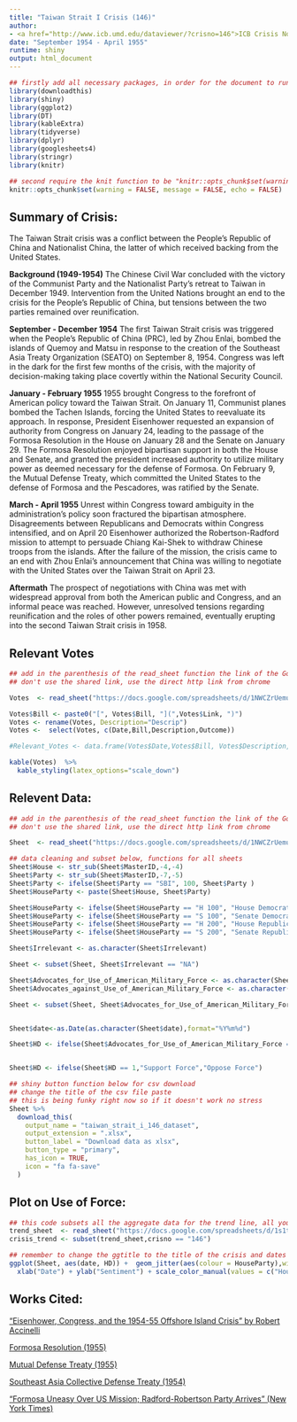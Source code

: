 ```yaml
---
title: "Taiwan Strait I Crisis (146)"
author: 
- <a href="http://www.icb.umd.edu/dataviewer/?crisno=146">ICB Crisis No. 146</a> | <a href="https://www.crisisevents.org/146.html">ICBe Crisis No. 146</a> | <a href="https://library.cqpress.com/cqalmanac/document.php?id=cqal71-1253311">CQ Almanac</a> 
date: "September 1954 - April 1955"
runtime: shiny
output: html_document
---
```

  
```r
## firstly add all necessary packages, in order for the document to run, the packages must be first installed via the console unless you already have them in your RStudio, use "install_packages" as the command in the console
library(downloadthis)
library(shiny)
library(ggplot2)
library(DT)
library(kableExtra)
library(tidyverse)
library(dplyr)
library(googlesheets4)
library(stringr)
library(knitr)

## second require the knit function to be "knitr::opts_chunk$set(warning = FALSE, message = FALSE, echo = FALSE)" in order for all output to go from Rmarkdown to HTML
knitr::opts_chunk$set(warning = FALSE, message = FALSE, echo = FALSE)
```

## Summary of Crisis:
The Taiwan Strait crisis was a conflict between the People’s Republic of China and Nationalist China, the latter of which received backing from the United States. 

**Background (1949-1954)**
The Chinese Civil War concluded with the victory of the Communist Party and the Nationalist Party’s retreat to Taiwan in December 1949. Intervention from the United Nations brought an end to the crisis for the People’s Republic of China, but tensions between the two parties remained over reunification. 

**September - December 1954**
	The first Taiwan Strait crisis was triggered when the People’s Republic of China (PRC), led by Zhou Enlai, bombed the islands of Quemoy and Matsu in response to the creation of the Southeast Asia Treaty Organization (SEATO) on September 8, 1954. Congress was left in the dark for the first few months of the crisis, with the majority of decision-making taking place covertly within the National Security Council. 

**January - February 1955**
	1955 brought Congress to the forefront of American policy toward the Taiwan Strait. On January 11, Communist planes bombed the Tachen Islands, forcing the United States to reevaluate its approach. In response, President Eisenhower requested an expansion of authority from Congress on January 24, leading to the passage of the Formosa Resolution in the House on January 28 and the Senate on January 29. The Formosa Resolution enjoyed bipartisan support in both the House and Senate, and granted the president increased authority to utilize military power as deemed necessary for the defense of Formosa. On February 9, the Mutual Defense Treaty, which committed the United States to the defense of Formosa and the Pescadores, was ratified by the Senate.

**March - April 1955**
Unrest within Congress toward ambiguity in the administration’s policy soon fractured the bipartisan atmosphere. Disagreements between Republicans and Democrats within Congress intensified, and on April 20 Eisenhower authorized the Robertson-Radford mission to attempt to persuade Chiang Kai-Shek to withdraw Chinese troops from the islands. After the failure of the mission, the crisis came to an end with Zhou Enlai’s announcement that China was willing to negotiate with the United States over the Taiwan Strait on April 23. 

**Aftermath**
	The prospect of negotiations with China was met with widespread approval from both the American public and Congress, and an informal peace was reached. However, unresolved tensions regarding reunification and the roles of other powers remained, eventually erupting into the second Taiwan Strait crisis in 1958.
	
## Relevant Votes
```r
## add in the parenthesis of the read_sheet function the link of the Google sheet
## don't use the shared link, use the direct http link from chrome

Votes  <- read_sheet("https://docs.google.com/spreadsheets/d/1NWCZrUemu15TJioIEE8EdHNYsHMgGMbmX6xRwQX4ydw/edit#gid=871353007","Votes")

Votes$Bill <- paste0("[", Votes$Bill, "](",Votes$Link, ")")
Votes <- rename(Votes, Description="Descrip")
Votes <-  select(Votes, c(Date,Bill,Description,Outcome))

#Relevant_Votes <- data.frame(Votes$Date,Votes$Bill, Votes$Description, Votes$Outcome)

kable(Votes)  %>% 
  kable_styling(latex_options="scale_down")
```

## Relevent Data:
```r

## add in the parenthesis of the read_sheet function the link of the Google sheet
## don't use the shared link, use the direct http link from chrome

Sheet  <- read_sheet("https://docs.google.com/spreadsheets/d/1NWCZrUemu15TJioIEE8EdHNYsHMgGMbmX6xRwQX4ydw/edit#gid=1276040235")

## data cleaning and subset below, functions for all sheets
Sheet$House <- str_sub(Sheet$MasterID,-4,-4)
Sheet$Party <- str_sub(Sheet$MasterID,-7,-5)
Sheet$Party <- ifelse(Sheet$Party == "SBI", 100, Sheet$Party )
Sheet$HouseParty <- paste(Sheet$House, Sheet$Party)

Sheet$HouseParty <- ifelse(Sheet$HouseParty == "H 100", "House Democrat", Sheet$HouseParty)
Sheet$HouseParty <- ifelse(Sheet$HouseParty == "S 100", "Senate Democrat", Sheet$HouseParty)
Sheet$HouseParty <- ifelse(Sheet$HouseParty == "H 200", "House Republican", Sheet$HouseParty)
Sheet$HouseParty <- ifelse(Sheet$HouseParty == "S 200", "Senate Republican", Sheet$HouseParty)

Sheet$Irrelevant <- as.character(Sheet$Irrelevant)

Sheet <- subset(Sheet, Sheet$Irrelevant == "NA")

Sheet$Advocates_for_Use_of_American_Military_Force <- as.character(Sheet$Advocates_for_Use_of_American_Military_Force)
Sheet$Advocates_against_Use_of_American_Military_Force <- as.character(Sheet$Advocates_against_Use_of_American_Military_Force)

Sheet <- subset(Sheet, Sheet$Advocates_for_Use_of_American_Military_Force == 1 | Sheet$Advocates_against_Use_of_American_Military_Force == 1)


Sheet$date<-as.Date(as.character(Sheet$date),format="%Y%m%d")

Sheet$HD <- ifelse(Sheet$Advocates_for_Use_of_American_Military_Force == "NA",0,1)


Sheet$HD <- ifelse(Sheet$HD == 1,"Support Force","Oppose Force")

## shiny button function below for csv download
## change the title of the csv file paste 
## this is being funky right now so if it doesn't work no stress
Sheet %>%
  download_this(
    output_name = "taiwan_strait_i_146_dataset",
    output_extension = ".xlsx",
    button_label = "Download data as xlsx",
    button_type = "primary",
    has_icon = TRUE,
    icon = "fa fa-save"
  )

```

## Plot on Use of Force:
```r

## this code subsets all the aggregate data for the trend line, all you have to do to retrieve the trend line for your crisis is change the crisno == "440" value to whatever crisis number the new crisis has
trend_sheet  <- read_sheet("https://docs.google.com/spreadsheets/d/1s1tsOtG2CcIrLPN7RxT-QRY7vNiYFy8SMA3tbGk_PpI/edit#gid=1633578064")
crisis_trend <- subset(trend_sheet,crisno == "146")

## remember to change the ggtitle to the title of the crisis and dates
ggplot(Sheet, aes(date, HD)) +  geom_jitter(aes(colour = HouseParty),width = 2, height = 0.3, size = 3, alpha = .6)  + ggtitle("Taiwan Strait I Crisis (September 1954 - April 1955)") +  
  xlab("Date") + ylab("Sentiment") + scale_color_manual(values = c("House Democrat" = "dodgerblue2", "House Republican"="red", "Senate Democrat" = "dark blue", "Senate Republican" = "firebrick4")) + geom_line(data=crisis_trend, aes(x= as.Date(speech_cutoff_date), y = avg_agg_support))
```

## Works Cited:
[“Eisenhower, Congress, and the 1954-55 Offshore Island Crisis” by Robert Accinelli](https://www.jstor.org/stable/27550618)

[Formosa Resolution (1955)](https://www.govinfo.gov/content/pkg/STATUTE-69/pdf/STATUTE-69-Pg7.pdf)

[Mutual Defense Treaty (1955)](https://avalon.law.yale.edu/20th_century/chin001.asp)

[Southeast Asia Collective Defense Treaty (1954)](https://avalon.law.yale.edu/20th_century/usmu003.asp)

[“Formosa Uneasy Over US Mission; Radford-Robertson Party Arrives” (New York Times)](https://www.nytimes.com/1955/04/24/archives/formosa-uneasy-over-us-mission-radfordrobertson-party.html)

